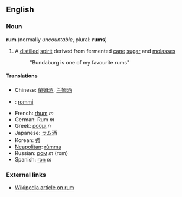 {{Wikipedia}}
==English==
===Noun===
'''rum''' (normally ''uncountable'', plural: '''rums''')

# A [[distilled]] [[spirit]] derived from fermented [[cane]] [[sugar]] and [[molasses]]
#:"Bundaburg is one of my favourite rums"

====Translations====
*Chinese: [[蘭姆酒]], [[兰姆酒]]
*{{fi}}: [[rommi]]
*French: [[rhum]] ''m''
*German: Rum ''m''
*Greek: [[ρούμι]] ''n''
*Japanese: [[ラム酒]]
*Korean: [[럼]]
*[[Neapolitan]]: [[rùmma]]
*Russian: [[ром]] ''m'' (rom)
*Spanish: [[ron]] ''m''

===External links===
*[[w:rum|Wikipedia article on rum]]